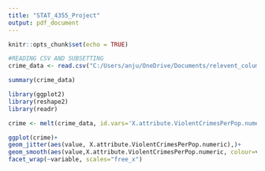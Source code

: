 ---
title: "STAT_4355_Project"
output: pdf_document
---

```{r setup, include=FALSE}
knitr::opts_chunk$set(echo = TRUE)
```

```{r}
#READING CSV AND SUBSETTING
crime_data <- read.csv("C:/Users/anju/OneDrive/Documents/relevent_columns_community.csv")

summary(crime_data)
```

```{r}
library(ggplot2)
library(reshape2)
library(readr)

crime <- melt(crime_data, id.vars='X.attribute.ViolentCrimesPerPop.numeric')

ggplot(crime)+
geom_jitter(aes(value, X.attribute.ViolentCrimesPerPop.numeric),)+
geom_smooth(aes(value,X.attribute.ViolentCrimesPerPop.numeric, colour=variable), method=lm, se=FALSE)+
facet_wrap(~variable, scales="free_x")
```